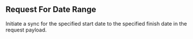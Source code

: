## Request For Date Range

Initiate a sync for the specified start date to the specified finish date in the request payload.